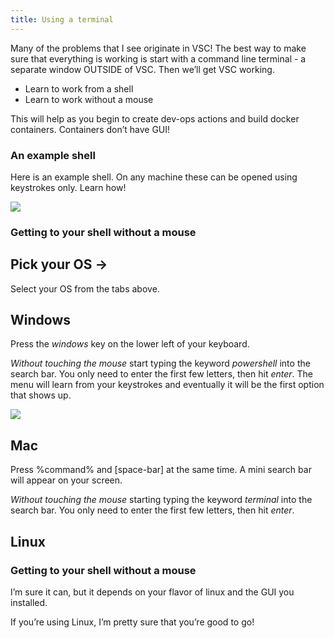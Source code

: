 ```yaml
---
title: Using a terminal
---
```


Many of the problems that I see originate in VSC!  The best way to make sure that everything is working is start with a command line terminal - a separate window OUTSIDE of VSC.  Then we'll get VSC working.

* Learn to work from a shell
* Learn to work without a mouse

This will help as you begin to create dev-ops actions and build docker containers.  Containers don't have GUI!

::: {.panel-tabset}

### An example shell

Here is an example shell.  On any machine these can be opened using keystrokes only.  Learn how!

![](assets/powershell-window.png)


### Getting to your shell without a mouse

## Pick your OS ->

Select your OS from the tabs above.

## Windows

Press the *windows* key on the lower left of your keyboard.

*Without touching the mouse* start typing the keyword *powershell* into the search bar. You only
need to enter the first few letters, then hit *enter*.  The menu will learn from your keystrokes
and eventually it will be the first option that shows up.

![](assets/getting-to-powershell.png)

## Mac

Press %command% and [space-bar] at the same time.  A mini search bar will appear on your screen.

*Without touching the mouse* starting typing the keyword *terminal* into the search bar. You only
need to enter the first few letters, then hit *enter*.


## Linux

### Getting to your shell without a mouse

I'm sure it can, but it depends on your flavor of linux and the GUI you installed.

If you're using Linux, I'm pretty sure that you're good to go!

:::

